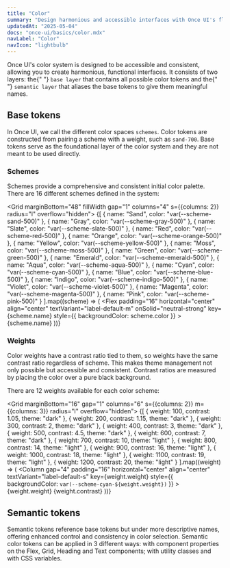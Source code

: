 ```yaml
---
title: "Color"
summary: "Design harmonious and accessible interfaces with Once UI's flexible color system."
updatedAt: "2025-05-04"
docs: "once-ui/basics/color.mdx"
navLabel: "Color"
navIcon: "lightbulb"
---
```


Once UI's color system is designed to be accessible and consistent, allowing you to create
harmonious, functional interfaces. It consists of two layers: the{" "}
`base layer` that contains all possible color tokens and the{" "}
`semantic layer` that aliases the base tokens to give them
meaningful names.

## Base tokens

In Once UI, we call the different color spaces `schemes`. Color tokens
are constructed from pairing a scheme with a weight, such as `sand-700`. Base tokens serve as the foundational layer of the
color system and they are not meant to be used directly.

### Schemes

Schemes provide a comprehensive and consistent initial color palette. There are 16
different schemes defined in the system:

<Grid marginBottom="48" fillWidth gap="1" columns="4" s={{columns: 2}} radius="l" overflow="hidden">
  {[
    { name: "Sand", color: "var(--scheme-sand-500)" },
    { name: "Gray", color: "var(--scheme-gray-500)" },
    { name: "Slate", color: "var(--scheme-slate-500)" },
    { name: "Red", color: "var(--scheme-red-500)" },
    { name: "Orange", color: "var(--scheme-orange-500)" },
    { name: "Yellow", color: "var(--scheme-yellow-500)" },
    { name: "Moss", color: "var(--scheme-moss-500)" },
    { name: "Green", color: "var(--scheme-green-500)" },
    { name: "Emerald", color: "var(--scheme-emerald-500)" },
    { name: "Aqua", color: "var(--scheme-aqua-500)" },
    { name: "Cyan", color: "var(--scheme-cyan-500)" },
    { name: "Blue", color: "var(--scheme-blue-500)" },
    { name: "Indigo", color: "var(--scheme-indigo-500)" },
    { name: "Violet", color: "var(--scheme-violet-500)" },
    { name: "Magenta", color: "var(--scheme-magenta-500)" },
    { name: "Pink", color: "var(--scheme-pink-500)" }
  ].map((scheme) => (
    <Flex
      padding="16"
      horizontal="center"
      align="center"
      textVariant="label-default-m"
      onSolid="neutral-strong"
      key={scheme.name}
      style={{ backgroundColor: scheme.color }}
    >
      {scheme.name}
    </Flex>
  ))}
</Grid>

### Weights

Color weights have a contrast ratio tied to them, so weights have the same contrast ratio
regardless of scheme. This makes theme management not only possible but accessible and
consistent. Contrast ratios are measured by placing the color over a pure black
background.

There are 12 weights available for each color scheme:

<Grid marginBottom="16" gap="1" columns="6" s={{columns: 2}} m={{columns: 3}} radius="l" overflow="hidden">
  {[
    { weight: 100, contrast: 1.05, theme: "dark" },
    { weight: 200, contrast: 1.15, theme: "dark" },
    { weight: 300, contrast: 2, theme: "dark" },
    { weight: 400, contrast: 3, theme: "dark" },
    { weight: 500, contrast: 4.5, theme: "dark" },
    { weight: 600, contrast: 7, theme: "dark" },
    { weight: 700, contrast: 10, theme: "light" },
    { weight: 800, contrast: 14, theme: "light" },
    { weight: 900, contrast: 16, theme: "light" },
    { weight: 1000, contrast: 18, theme: "light" },
    { weight: 1100, contrast: 19, theme: "light" },
    { weight: 1200, contrast: 20, theme: "light" }
  ].map((weight) => (
    <Column
      gap="4"
      padding="16"
      horizontal="center"
      align="center"
      textVariant="label-default-s"
      key={weight.weight}
      style={{ backgroundColor: `var(--scheme-cyan-${weight.weight})` }}
    >
      <Text data-theme={weight.theme} onBackground="brand-strong">
        {weight.weight}
      </Text>
      <Text
        data-theme={weight.theme}
        onBackground="brand-weak"
      >
        {weight.contrast}
      </Text>
    </Column>
  ))}
</Grid>

## Semantic tokens

Semantic tokens reference base tokens but under more descriptive names, offering enhanced
control and consistency in color selection. Semantic color tokens can be applied in 3
different ways: with component properties on the Flex, Grid, Heading and Text components;
with utility classes and with CSS variables.
